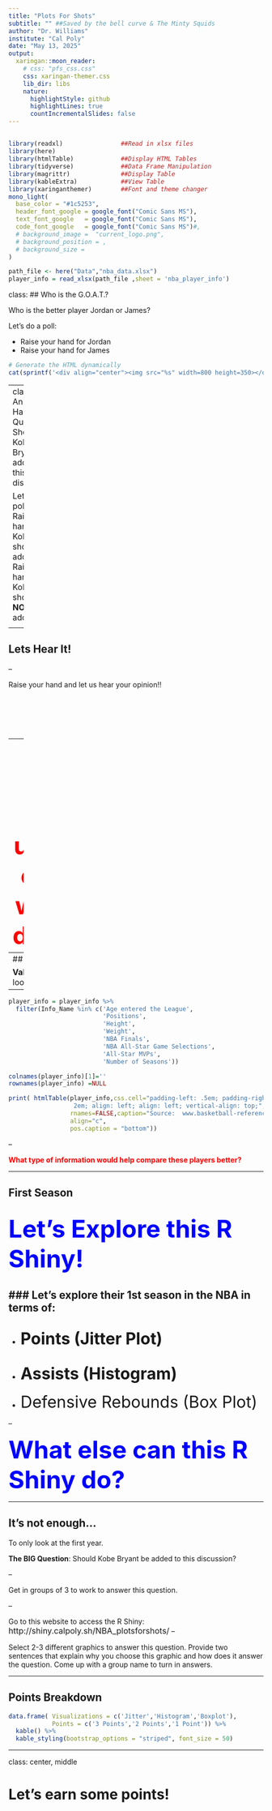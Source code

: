 ```yaml
---
title: "Plots For Shots"
subtitle: "" ##Saved by the bell curve & The Minty Squids
author: "Dr. Williams"
institute: "Cal Poly"
date: "May 13, 2025"
output:
  xaringan::moon_reader:
    # css: "pfs_css.css"
    css: xaringan-themer.css
    lib_dir: libs
    nature:
      highlightStyle: github
      highlightLines: true
      countIncrementalSlides: false
---
```


<!-- #### **6: Stats & The Cool Catz ** -->
<!-- #### **7: Saved by the bell curve** -->
<!-- #### **8: The Minty Squids** -->
---

```r
library(readxl)                ##Read in xlsx files
library(here)
library(htmlTable)             ##Display HTML Tables
library(tidyverse)             ##Data Frame Manipulation
library(magrittr)              ##Display Table
library(kableExtra)            ##View Table
library(xaringanthemer)        ##Font and theme changer
mono_light(
  base_color = "#1c5253",
  header_font_google = google_font("Comic Sans MS"),
  text_font_google   = google_font("Comic Sans MS"),
  code_font_google   = google_font("Comic Sans MS")#,
  # background_image =  "current_logo.png",
  # background_position = ,
  # background_size = 
)

path_file <- here("Data","nba_data.xlsx")
player_info = read_xlsx(path_file ,sheet = 'nba_player_info')

```


class:
## Who is the G.O.A.T.?

Who is the better player Jordan or James?

Let's do a poll:


- Raise your hand for Jordan
- Raise your hand for James


<!-- <div align="center"> -->
<!-- <img src="mj_lj.png" width=800 height=350> -->
<!-- </div> -->

```r


# Generate the HTML dynamically
cat(sprintf('<div align="center"><img src="%s" width=800 height=350></div>', here("images", "mj.png")))
```


---
class:
## An Even Harder Question...
Should Kobe Bryant be added to this discussion?

Let's do a poll:
- Raise your hand if Kobe should be added
- Raise your hand if Kobe should **NOT** be added

<!-- <div align="center"> -->
<!-- <img src="kb_image.jpg" width=400 height=350> -->
<!-- </div> -->

---


## Lets Hear It!

--

Raise your hand and let us hear your opinion!!


<br />
<br />
<br />
<br />

--
<font size="15"><span style="font-weight:bold; color:red;">Can you back up your claims with up data???</span></font>
---
## Facts

**Valid Points**, but let's look at the data together
--

```r

player_info = player_info %>%
  filter(Info_Name %in% c('Age entered the League',
                          'Positions',
                          'Height',
                          'Weight',
                          'NBA Finals',
                          'NBA All-Star Game Selections',
                          'All-Star MVPs',
                          'Number of Seasons'))

colnames(player_info)[1]=''
rownames(player_info) =NULL

print( htmlTable(player_info,css.cell="padding-left: .5em; padding-right:
                  2em; align: left; align: left; vertical-align: top;",
                 rnames=FALSE,caption="Source:  www.basketball-reference.com",
                 align="c",
                 pos.caption = "bottom"))

```
--

<span style="font-weight:bold; color:red;">What type
of information would help compare these players better?</span>


---


## First Season


<font size="15"><span style="font-weight:bold; color:blue;">Let's Explore this R Shiny!</span></font>
--


### Let's explore their 1st season in the NBA in terms of:
--

- <font size="6">Points (Jitter Plot)</font>
--

- <font size="6">Assists (Histogram)</font>
--

- <font size="6">Defensive Rebounds (Box Plot)</font>

--

<font size="15"><span style="font-weight:bold; color:blue;">What else can this R Shiny do?</span></font>

---

## It's not enough...

To only look at the first year.


**The BIG Question**: Should Kobe Bryant be added to this discussion?

--

Get in groups of 3 to work to answer this question.

--


Go to this website to access the R Shiny:
<font size="3"> http://shiny.calpoly.sh/NBA_plotsforshots/</font>
-- 

Select 2-3 different graphics to answer this question. Provide
two sentences that explain why you choose this graphic and how
does it answer the question. Come up with a group name to turn in
answers.

---

## Points Breakdown

```r
data.frame( Visualizations = c('Jitter','Histogram','Boxplot'),
            Points = c('3 Points','2 Points','1 Point')) %>%
  kable() %>%
  kable_styling(bootstrap_options = "striped", font_size = 50)
```


---

class: center, middle

# Let's earn some points!


